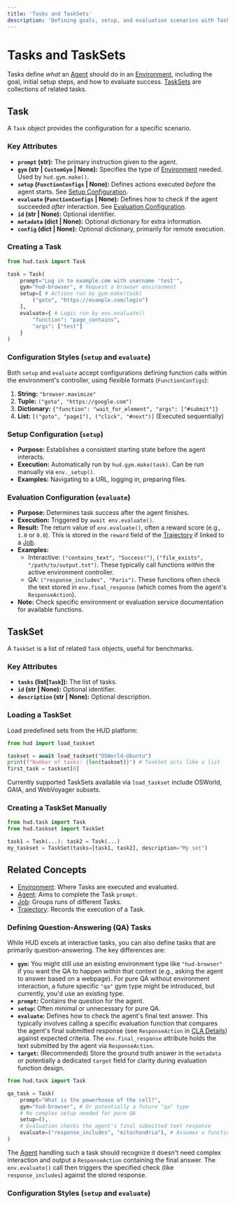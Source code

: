 ```yaml
---
title: 'Tasks and TaskSets'
description: 'Defining goals, setup, and evaluation scenarios with Tasks and TaskSets'
---
```


# Tasks and TaskSets

Tasks define *what* an [Agent](/concepts/agent) should do in an [Environment](/concepts/environment), including the goal, initial setup steps, and how to evaluate success. [TaskSets](#taskset) are collections of related tasks.

## Task

A `Task` object provides the configuration for a specific scenario.

### Key Attributes

*   **`prompt` (str):** The primary instruction given to the agent.
*   **`gym` (str | `CustomGym` | None):** Specifies the type of [Environment](/concepts/environment) needed. Used by `hud.gym.make()`.
*   **`setup` (`FunctionConfigs` | None):** Defines actions executed *before* the agent starts. See [Setup Configuration](#setup-configuration).
*   **`evaluate` (`FunctionConfigs` | None):** Defines how to check if the agent succeeded *after* interaction. See [Evaluation Configuration](#evaluation-configuration).
*   **`id` (str | None):** Optional identifier.
*   **`metadata` (dict | None):** Optional dictionary for extra information.
*   **`config` (dict | None):** Optional dictionary, primarily for remote execution.

### Creating a Task

```python
from hud.task import Task

task = Task(
    prompt="Log in to example.com with username 'test'",
    gym="hud-browser", # Request a browser environment
    setup=[ # Actions run by gym.make(task)
        ("goto", "https://example.com/login")
    ],
    evaluate={ # Logic run by env.evaluate()
        "function": "page_contains", 
        "args": ["test"]
    }
)
```

### <a name="configuration-styles"></a>Configuration Styles (`setup` and `evaluate`)

Both `setup` and `evaluate` accept configurations defining function calls within the environment's controller, using flexible formats (`FunctionConfigs`):

1.  **String:** `"browser.maximize"`
2.  **Tuple:** `("goto", "https://google.com")`
3.  **Dictionary:** `{"function": "wait_for_element", "args": ["#submit"]}`
4.  **List:** `[("goto", "page1"), ("click", "#next")]` (Executed sequentially)

### <a name="setup-configuration"></a>Setup Configuration (`setup`)

*   **Purpose:** Establishes a consistent starting state before the agent interacts.
*   **Execution:** Automatically run by `hud.gym.make(task)`. Can be run manually via `env._setup()`.
*   **Examples:** Navigating to a URL, logging in, preparing files.

### <a name="evaluation-configuration"></a>Evaluation Configuration (`evaluate`)

*   **Purpose:** Determines task success after the agent finishes.
*   **Execution:** Triggered by `await env.evaluate()`.
*   **Result:** The return value of `env.evaluate()`, often a reward score (e.g., `1.0` or `0.0`). This is stored in the `reward` field of the [Trajectory](/concepts/trajectory) if linked to a [Job](/concepts/job).
*   **Examples:**
    *   Interactive: `("contains_text", "Success!")`, `("file_exists", "/path/to/output.txt")`. These typically call functions *within* the active environment controller.
    *   QA: `("response_includes", "Paris")`. These functions often check the text stored in `env.final_response` (which comes from the agent's `ResponseAction`).
*   **Note:** Check specific environment or evaluation service documentation for available functions.

## TaskSet

A `TaskSet` is a list of related `Task` objects, useful for benchmarks.

### Key Attributes

*   **`tasks` (list[`Task`]):** The list of tasks.
*   **`id` (str | None):** Optional identifier.
*   **`description` (str | None):** Optional description.

### Loading a TaskSet

Load predefined sets from the HUD platform:

```python
from hud import load_taskset

taskset = await load_taskset("OSWorld-Ubuntu")
print(f"Number of tasks: {len(taskset)}") # TaskSet acts like a list
first_task = taskset[0]
```

Currently supported TaskSets available via `load_taskset` include OSWorld, GAIA, and WebVoyager subsets.

### Creating a TaskSet Manually

```python
from hud.task import Task
from hud.taskset import TaskSet

task1 = Task(...); task2 = Task(...)
my_taskset = TaskSet(tasks=[task1, task2], description="My set")
```

## Related Concepts

*   [Environment](/concepts/environment): Where Tasks are executed and evaluated.
*   [Agent](/concepts/agent): Aims to complete the Task `prompt`.
*   [Job](/concepts/job): Groups runs of different Tasks.
*   [Trajectory](/concepts/trajectory): Records the execution of a Task.

### Defining Question-Answering (QA) Tasks

While HUD excels at interactive tasks, you can also define tasks that are primarily question-answering. The key differences are:

*   **`gym`:** You might still use an existing environment type like `"hud-browser"` if you want the QA to happen *within* that context (e.g., asking the agent to answer based on a webpage). For pure QA without environment interaction, a future specific `"qa"` gym type might be introduced, but currently, you'd use an existing type.
*   **`prompt`:** Contains the question for the agent.
*   **`setup`:** Often minimal or unnecessary for pure QA.
*   **`evaluate`:** Defines how to check the agent's final text answer. This typically involves calling a specific evaluation function that compares the agent's final submitted response (see `ResponseAction` in [CLA Details](/advanced/cla-details)) against expected criteria. The `env.final_response` attribute holds the text submitted by the agent via `ResponseAction`.
*   **`target`:** (Recommended) Store the ground truth answer in the `metadata` or potentially a dedicated `target` field for clarity during evaluation function design.

```python
from hud.task import Task

qa_task = Task(
    prompt="What is the powerhouse of the cell?",
    gym="hud-browser", # Or potentially a future "qa" type
    # No complex setup needed for pure QA
    setup=(),
    # Evaluation checks the agent's final submitted text response
    evaluate=("response_includes", "mitochondria"), # Assumes a function checking env.final_response
)
```

The [Agent](/concepts/agent) handling such a task should recognize it doesn't need complex interaction and output a `ResponseAction` containing the final answer. The `env.evaluate()` call then triggers the specified check (like `response_includes`) against the stored response.

### <a name="configuration-styles"></a>Configuration Styles (`setup` and `evaluate`)